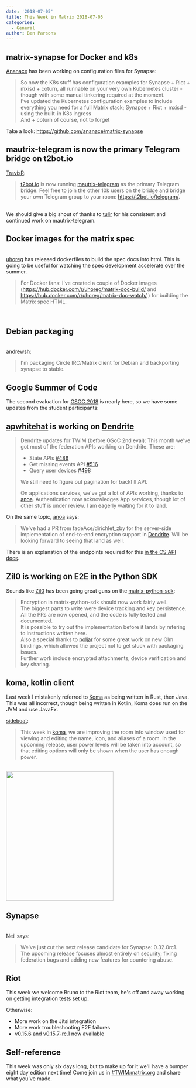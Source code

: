 ```yaml
---
date: '2018-07-05'
title: This Week in Matrix 2018-07-05
categories:
  - General
author: Ben Parsons
---
```


<h2 id="matrixsynapsefordockerandk8s">matrix-synapse for Docker and k8s</h2>
<a href="https://github.com/ananace/">Ananace</a> has been working on configuration files for Synapse:
<blockquote>So now the K8s stuff has configuration examples for Synapse + Riot + mxisd + coturn, all runnable on your very own Kubernetes cluster - though with some manual tinkering required at the moment.<br />I've updated the Kubernetes configuration examples to include everything you need for a full Matrix stack; Synapse + Riot + mxisd - using the built-in K8s ingress<br />And + coturn of course, not to forget</blockquote>
Take a look: <a href="https://github.com/ananace/matrix-synapse">https://github.com/ananace/matrix-synapse</a>
<h2 id="mautrixtelegramisnowtheprimarytelegrambridgeont2botio">mautrix-telegram is now the primary Telegram bridge on t2bot.io</h2>
<a href="https://github.com/turt2live">TravisR</a>:
<blockquote><a href="https://t2bot.io">t2bot.io</a> is now running <a href="https://github.com/tulir/mautrix-telegram">mautrix-telegram</a> as the primary Telegram bridge. Feel free to join the other 10k users on the bridge and bridge your own Telegram group to your room: <a href="https://t2bot.io/telegram/">https://t2bot.io/telegram/</a>.</blockquote><br />We should give a big shout of thanks to <a href="@tulir:maunium.net">tulir</a> for his consistent and continued work on mautrix-telegram.<br /><h2 id="dockerimagesforthematrixspec">Docker images for the matrix spec</h2><br /><a href="https://matrix.to/#/@uhoreg:matrix.org">uhoreg</a> has released dockerfiles to build the spec docs into html. This is going to be useful for watching the spec development accelerate over the summer.<br /><blockquote>For Docker fans: I've created a couple of Docker images (<a href="https://hub.docker.com/r/uhoreg/matrix-doc-build/">https://hub.docker.com/r/uhoreg/matrix-doc-build/</a> and <a href="https://hub.docker.com/r/uhoreg/matrix-doc-watch/">https://hub.docker.com/r/uhoreg/matrix-doc-watch/</a> ) for building the Matrix spec HTML.</blockquote><br /><h2 id="debianpackaging">Debian packaging</h2><br /><a href="https://matrix.to/#/@andrew:shadura.me">andrewsh</a>:<br /><blockquote>I'm packaging Circle IRC/Matrix client for Debian and backporting synapse to stable.</blockquote>
<h2 id="googlesummerofcode">Google Summer of Code</h2>
The second evaluation for <a href="https://summerofcode.withgoogle.com/projects/?sp-search=matrix">GSOC 2018</a> is nearly here, so we have some updates from the student participants:
<h2 id="apwhitehatisworkingondendrite"><a href="@apwhitehat:matrix.org">apwhitehat</a> is working on <a href="https://github.com/matrix-org/dendrite">Dendrite</a></h2>
<blockquote>Dendrite updates for TWIM (before GSoC 2nd eval):
This month we've got most of the federation APIs working on Dendrite. These are:
<ul>
 	<li>State APIs <a href="https://github.com/matrix-org/dendrite/pull/486">#486</a></li>
 	<li>Get missing events API <a href="https://github.com/matrix-org/dendrite/pull/516">#516</a></li>
 	<li>Query user devices <a href="https://github.com/matrix-org/dendrite/pull/498">#498</a></li>
</ul>

We still need to figure out pagination for backfill API.

On applications services, we've got a lot of APIs working, thanks to <a href="https://matrix.to/#/@andrewm:amorgan.xyz">anoa</a>. Authentication now acknowledges App services, though lot of other stuff is under review. I am eagerly waiting for it to land.
</blockquote>
On the same topic, <a href="https://matrix.to/#/@andrewm:amorgan.xyz">anoa</a> says:
<blockquote>We've had a PR from fadeAce/dirichlet_zby for the server-side implementation of end-to-end encryption support in <a href="https://github.com/matrix-org/dendrite">Dendrite</a>. Will be looking forward to seeing that land as well.</blockquote>
There is an explanation of the endpoints required for this <a href="https://matrix.org/docs/spec/client_server/r0.3.0.html#end-to-end-encryption">in the CS API docs</a>.
<h2 id="zil0isworkingone2einthepythonsdk">Zil0 is working on E2E in the Python SDK</h2>
Sounds like <a href="https://matrix.to/#/@Zil0:matrix.org">Zil0</a> has been going great guns on the <a href="https://github.com/matrix-org/matrix-python-sdk">matrix-python-sdk</a>:
<blockquote>Encryption in matrix-python-sdk should now work fairly well.<br />The biggest parts to write were device tracking and key persistence. All the PRs are now opened, and the code is fully tested and documented.<br />It is possible to try out the implementation before it lands by refering to instructions written here.<br />Also a special thanks to <a href="https://github.com/poljar">poljar</a> for some great work on new Olm bindings, which allowed the project not to get stuck with packaging issues.<br />Further work include encrypted attachments, device verification and key sharing.</blockquote>
<h2 id="komakotlinclient">koma, kotlin client</h2>
Last week I mistakenly referred to <a href="https://github.com/koma-im/koma/">Koma</a> as being written in Rust, then Java. This was all incorrect, though being written in Kotlin, Koma does run on the JVM and use JavaFx.

<a href="https://matrix.to/#/@sideboat:matrix.org">sideboat</a>:
<blockquote>This week in <a href="https://github.com/koma-im/koma/">koma</a>, we are improving the room info window used for viewing and editing the name, icon, and aliases of a room. In the upcoming release, user power levels will be taken into account, so that editing options will only be shown when the user has enough power.</blockquote><br /><a href="https://matrix.org/blog/wp-content/uploads/2018/07/koma-room-info.png"><img class="alignnone size-full wp-image-3373" src="https://matrix.org/blog/wp-content/uploads/2018/07/koma-room-info.png" alt="" width="293" height="353" /></a><br /><h2 id="synapse">Synapse</h2><br />Neil says:<br /><blockquote>We've just cut the next release candidate for Synapse: 0.32.0rc1.<br />The upcoming release focuses almost entirely on security; fixing federation bugs and adding new features for countering abuse.</blockquote>
<h2 id="riot">Riot</h2>
This week we welcome Bruno to the Riot team, he's off and away working on getting integration tests set up.

Otherwise:
<ul>
 	<li>More work on the Jitsi integration</li>
 	<li>More work troubleshooting E2E failures</li>
 	<li><a href="https://github.com/vector-im/riot-web/releases/tag/v0.15.6">v0.15.6</a> and <a href="https://github.com/vector-im/riot-web/releases/tag/v0.15.7-rc.1">v0.15.7-rc.1</a> now available</li>
</ul>
<h2 id="selfreference">Self-reference</h2>
This week was only six days long, but to make up for it we'll have a bumper eight day edition next time! Come join us in <a href="https://matrix.to/#/#TWIM:matrix.org">#TWIM:matrix.org</a> and share what you've made.
